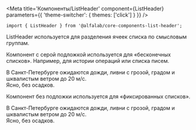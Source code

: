 


<Meta
    title='Компоненты/ListHeader'
    component={ListHeader}
    parameters={{ 'theme-switcher': { themes: ['click'] } }}
/>

<!-- Canvas -->

<Story name='ListHeader'>
    <ListHeader
        title={text('title', 'Заголовок')}
        description={text('description', 'Описание')}
        filled={boolean('filled', true)}
    />
</Story>

<!-- Docs -->

<ComponentHeader
    name='ListHeader'
    version={version}
    package='@alfalab/core-components-list-header'
    stage={2}
/>

```tsx
import { ListHeader } from '@alfalab/core-components-list-header';
```

ListHeader используется для разделения ячеек списка по смысловым группам.

<ListHeader
    title='Заголовок'
    description='дополнительный текст с описанием'
/>

<Props of={ListHeader} />


Компонент с серой подложкой используется для «бесконечных списков». Например, для истории операций или списка писем.

<Preview>
    <div>
        <ListHeader title='Сегодня' />
        <div>В Санкт-Петербурге ожидаются дожди, ливни с грозой, градом и шквалистым ветром до 20 м/с.</div>
        <ListHeader title='23 мая' description='среда' />
        <div>Ясно, без осадков.</div>
    </div>
</Preview>

Компонент без подложки используется для «фиксированных списков».

<Preview>
    <div>
        <ListHeader title='Сегодня' filled={false} />
        <div>В Санкт-Петербурге ожидаются дожди, ливни с грозой, градом и шквалистым ветром до 20 м/с.</div>
        <ListHeader title='23 мая' description='среда' filled={false} />
        <div>Ясно, без осадков.</div>
    </div>
</Preview>
